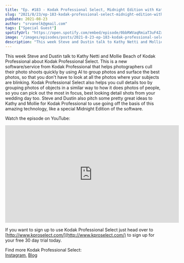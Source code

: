```yaml
---
title: "Ep. #183 - Kodak Professional Select, Midnight Edition with Kathy Netti and Mollie Beach"
slug: "2021/8/23/ep-183-kodak-professional-select-midnight-edition-with-kathy-netti-and-mollie-beach"
pubDate: 2021-08-23
author: "srvanelk@gmail.com"
tags: ["Special Guest"]
spotifyUrl: "https://open.spotify.com/embed/episode/0bbRWVaqRmiaT3uF4Zx6io?utm_source=generator"
image: "/images/episodes/posts/2021-8-23-ep-183-kodak-professional-select-midnight-edition-with-kathy-netti-and-mollie-beach/Kodak-Professional+Select.webp"
description: "This week Steve and Dustin talk to Kathy Netti and Mollie Beach of Kodak Professional about Kodak Professional Select. This is a new software/service from Kodak Professional that helps photographers cull their photo shoots quickly by using AI to group photos and surface the best photos, so that you don't have to look at all the photos where your subjects are blinking. Kodak Professional Select also helps you cull details too by grouping photos of objects in a similar way to how it does photos of people, so you can pick out the most in focus, best looking detail shots from your wedding day too. Steve and Dustin also pitch some pretty great ideas to Kathy and Mollie for Kodak Professional to use going off the basis of this amazing technology, like a special Midnight Edition of the software.Watch the episode on YouTube:"
---
```


This week Steve and Dustin talk to Kathy Netti and Mollie Beach of Kodak Professional about Kodak Professional Select. This is a new software/service from Kodak Professional that helps photographers cull their photo shoots quickly by using AI to group photos and surface the best photos, so that you don't have to look at all the photos where your subjects are blinking. Kodak Professional Select also helps you cull details too by grouping photos of objects in a similar way to how it does photos of people, so you can pick out the most in focus, best looking detail shots from your wedding day too. Steve and Dustin also pitch some pretty great ideas to Kathy and Mollie for Kodak Professional to use going off the basis of this amazing technology, like a special Midnight Edition of the software.  
  
Watch the episode on YouTube:
<iframe width="560" height="315" src="https://www.youtube.com/embed/dDiYdZ8vzBU?si=-Tfg7Cs0dWYkJUXr" title="YouTube video player" frameborder="0" allow="accelerometer; autoplay; clipboard-write; encrypted-media; gyroscope; picture-in-picture; web-share" referrerpolicy="strict-origin-when-cross-origin" allowfullscreen></iframe>

If you want to sign up to use Kodak Professional Select just head over to [http://www.kproselect.com/](http://www.kproselect.com/) to sign up for your free 30 day trial today.

Find more Kodak Professional Select:  
[Instagram](https://www.instagram.com/kodakprofessionalselect/), [Blog](https://blog.kproselect.com/)
